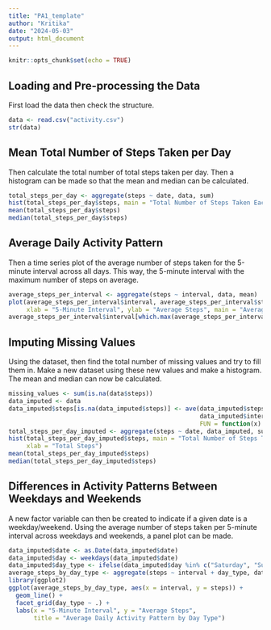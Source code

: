 ```yaml
---
title: "PA1_template"
author: "Kritika"
date: "2024-05-03"
output: html_document
---
```


```r
knitr::opts_chunk$set(echo = TRUE)
```

## Loading and Pre-processing the Data

First load the data then check the structure. 

```r
data <- read.csv("activity.csv")
str(data)
```

## Mean Total Number of Steps Taken per Day

Then calculate the total number of total steps taken per day. Then a histogram can be made so that the mean and median can be calculated.  

```r
total_steps_per_day <- aggregate(steps ~ date, data, sum)
hist(total_steps_per_day$steps, main = "Total Number of Steps Taken Each Day", xlab = "Total Steps")
mean(total_steps_per_day$steps)
median(total_steps_per_day$steps)
```

## Average Daily Activity Pattern

Then a time series plot of the average number of steps taken for the 5-minute interval across all days. This way, the 5-minute interval with the maximum number of steps on average. 

```r
average_steps_per_interval <- aggregate(steps ~ interval, data, mean)
plot(average_steps_per_interval$interval, average_steps_per_interval$steps, type = "l", 
     xlab = "5-Minute Interval", ylab = "Average Steps", main = "Average Daily Activity Pattern")
average_steps_per_interval$interval[which.max(average_steps_per_interval$steps)]
```

## Imputing Missing Values

Using the dataset, then find the total number of missing values and try to fill them in. Make a new dataset using these new values and make a histogram. The mean and median can now be calculated.

```r
missing_values <- sum(is.na(data$steps))
data_imputed <- data
data_imputed$steps[is.na(data_imputed$steps)] <- ave(data_imputed$steps, 
                                                     data_imputed$interval, 
                                                     FUN = function(x) mean(x, na.rm = TRUE))
total_steps_per_day_imputed <- aggregate(steps ~ date, data_imputed, sum)
hist(total_steps_per_day_imputed$steps, main = "Total Number of Steps Taken Each Day (Imputed)", 
     xlab = "Total Steps")
mean(total_steps_per_day_imputed$steps)
median(total_steps_per_day_imputed$steps)
```

## Differences in Activity Patterns Between Weekdays and Weekends

A new factor variable can then be created to indicate if a given date is a weekday/weekend. Using the average number of steps taken per 5-minute interval across weekdays and weekends, a panel plot can be made. 

```r
data_imputed$date <- as.Date(data_imputed$date)
data_imputed$day <- weekdays(data_imputed$date)
data_imputed$day_type <- ifelse(data_imputed$day %in% c("Saturday", "Sunday"), "weekend", "weekday")
average_steps_by_day_type <- aggregate(steps ~ interval + day_type, data_imputed, mean)
library(ggplot2)
ggplot(average_steps_by_day_type, aes(x = interval, y = steps)) +
  geom_line() +
  facet_grid(day_type ~ .) +
  labs(x = "5-Minute Interval", y = "Average Steps", 
       title = "Average Daily Activity Pattern by Day Type")
```



